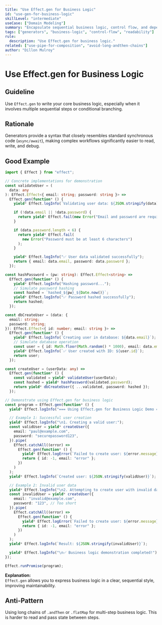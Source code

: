```yaml
---
title: "Use Effect.gen for Business Logic"
id: "use-gen-for-business-logic"
skillLevel: "intermediate"
useCase: ["Domain Modeling"]
summary: "Encapsulate sequential business logic, control flow, and dependency access within Effect.gen for improved readability and maintainability."
tags: ["generators", "business-logic", "control-flow", "readability"]
rule:
  description: "Use Effect.gen for business logic."
related: ["use-pipe-for-composition", "avoid-long-andthen-chains"]
author: "Dillon Mulroy"
---
```


# Use Effect.gen for Business Logic

## Guideline

Use `Effect.gen` to write your core business logic, especially when it involves
multiple sequential steps or conditional branching.

## Rationale

Generators provide a syntax that closely resembles standard synchronous code
(`async/await`), making complex workflows significantly easier to read, write,
and debug.

## Good Example

```typescript
import { Effect } from "effect";

// Concrete implementations for demonstration
const validateUser = (
  data: any
): Effect.Effect<{ email: string; password: string }> =>
  Effect.gen(function* () {
    yield* Effect.logInfo(`Validating user data: ${JSON.stringify(data)}`);

    if (!data.email || !data.password) {
      return yield* Effect.fail(new Error("Email and password are required"));
    }

    if (data.password.length < 6) {
      return yield* Effect.fail(
        new Error("Password must be at least 6 characters")
      );
    }

    yield* Effect.logInfo("✅ User data validated successfully");
    return { email: data.email, password: data.password };
  });

const hashPassword = (pw: string): Effect.Effect<string> =>
  Effect.gen(function* () {
    yield* Effect.logInfo("Hashing password...");
    // Simulate password hashing
    const hashed = `hashed_${pw}_${Date.now()}`;
    yield* Effect.logInfo("✅ Password hashed successfully");
    return hashed;
  });

const dbCreateUser = (data: {
  email: string;
  password: string;
}): Effect.Effect<{ id: number; email: string }> =>
  Effect.gen(function* () {
    yield* Effect.logInfo(`Creating user in database: ${data.email}`);
    // Simulate database operation
    const user = { id: Math.floor(Math.random() * 1000), email: data.email };
    yield* Effect.logInfo(`✅ User created with ID: ${user.id}`);
    return user;
  });

const createUser = (userData: any) =>
  Effect.gen(function* () {
    const validated = yield* validateUser(userData);
    const hashed = yield* hashPassword(validated.password);
    return yield* dbCreateUser({ ...validated, password: hashed });
  });

// Demonstrate using Effect.gen for business logic
const program = Effect.gen(function* () {
  yield* Effect.logInfo("=== Using Effect.gen for Business Logic Demo ===");

  // Example 1: Successful user creation
  yield* Effect.logInfo("\n1. Creating a valid user:");
  const validUser = yield* createUser({
    email: "paul@example.com",
    password: "securepassword123",
  }).pipe(
    Effect.catchAll((error) =>
      Effect.gen(function* () {
        yield* Effect.logError(`Failed to create user: ${error.message}`);
        return { id: -1, email: "error" };
      })
    )
  );
  yield* Effect.logInfo(`Created user: ${JSON.stringify(validUser)}`);

  // Example 2: Invalid user data
  yield* Effect.logInfo("\n2. Attempting to create user with invalid data:");
  const invalidUser = yield* createUser({
    email: "invalid@example.com",
    password: "123", // Too short
  }).pipe(
    Effect.catchAll((error) =>
      Effect.gen(function* () {
        yield* Effect.logError(`Failed to create user: ${error.message}`);
        return { id: -1, email: "error" };
      })
    )
  );
  yield* Effect.logInfo(`Result: ${JSON.stringify(invalidUser)}`);

  yield* Effect.logInfo("\n✅ Business logic demonstration completed!");
});

Effect.runPromise(program);

```

**Explanation:**  
`Effect.gen` allows you to express business logic in a clear, sequential style,
improving maintainability.

## Anti-Pattern

Using long chains of `.andThen` or `.flatMap` for multi-step business logic.
This is harder to read and pass state between steps.
